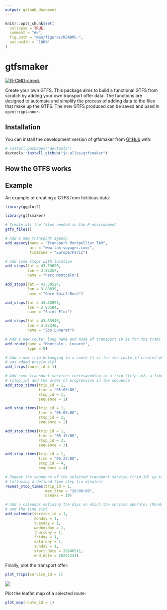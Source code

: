 ```yaml
---
output: github_document
---
```


<!-- README.md is generated from README.Rmd. Please edit that file -->

```r
knitr::opts_chunk$set(
  collapse = TRUE,
  comment = "#>",
  fig.path = "man/figures/README-",
  out.width = "100%"
)
```

# gtfsmaker

<!-- badges: start -->

[![R-CMD-check](https://github.com/jc-ulles/gtfsmaker/actions/workflows/R-CMD-check.yaml/badge.svg)](https://github.com/jc-ulles/gtfsmaker/actions/workflows/R-CMD-check.yaml)

<!-- badges: end -->

Create your own GTFS. This package aims to build a functional GTFS from scratch by adding your own transport offer data. The functions are designed to automate and simplify the process of adding data to the files that make up the GTFS. The new GTFS produced can be saved and used in `opentripplanner`.

## Installation

You can install the development version of gtfsmaker from [GitHub](https://github.com/) with:

``` r
# install.packages("devtools")
devtools::install_github("jc-ulles/gtfsmaker")
```
## How the GTFS works



## Example

An example of creating a GTFS from fictitious data:

```r
library(ggplot2)
```

```r
library(gtfsmaker)

# Create all the files needed in the R environment
gtfs_files()

# Add a new transport agency
add_agency(name = "Transport Montpellier TAM",
           url = "www.tam-voyages.com/",
           timezone = "Europe/Paris")

# Add some stops with location
add_stops(lat = 43.59690,
          lon = 3.86357,
          name = "Parc Montcalm")

add_stops(lat = 43.60524,
          lon = 3.88039,
          name = "Gare Saint-Roch")

add_stops(lat = 43.62695,
          lon = 3.86584,
          name = "Saint-Eloi")

add_stops(lat = 43.63946,
          lon = 3.87340,
          name = "Zoo Lunaret")

# Add a new route: long name and mode of transport (0 is for the tram)
add_route(name = "Montcalm - Lunaret",
          type = 0)

# Add a new trip belonging to a route (1 is for the route_id created when the route
# was added previously)
add_trips(route_id = 1)

# Add some transport services corresponding to a trip (trip_id), a timetable, a stop
# (stop_id) and the order of progression in the sequence
add_stop_times(trip_id = 1,
               time = "05:00:00",
               stop_id = 1,
               sequence = 1)

add_stop_times(trip_id = 1,
               time = "05:08:00",
               stop_id = 2,
               sequence = 2)

add_stop_times(trip_id = 1,
               time = "05:17:00",
               stop_id = 3,
               sequence = 3)

add_stop_times(trip_id = 1,
               time = "05:23:00",
               stop_id = 4,
               sequence = 4)

# Repeat the sequence of the selected transport service (trip_id) up to a maximum time,
# following a defined time step (in minutes)
repeat_stop_times(trip_id = 1,
                  max_time = "20:00:00",
                  breaks = 10)

# Add a calendar defining the days on which the service operates (Monday to Sunday)
# and the time slot
add_calendar(service_id = 1,
             monday = 1,
             tuesday = 1,
             wednesday = 1,
             thursday = 1,
             friday = 1,
             saturday = 1,
             sunday = 1,
             start_date = 20240511,
             end_date = 20241231)
```

Finally, plot the transport offer:
```r
plot_trips(service_id = 1)
```

<img src='man/figures/plot_example.png'/>

Plot the leaflet map of a selected route:
```r
plot_map(route_id = 1)
```

